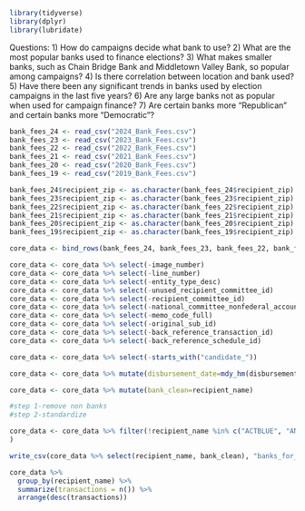 ```r
library(tidyverse)
library(dplyr)
library(lubridate)
```

Questions: 1) How do campaigns decide what bank to use?
2) What are the most popular banks used to finance elections?
3) What makes smaller banks, such as Chain Bridge Bank and Middletown Valley Bank, so popular among campaigns?
4) Is there correlation between location and bank used?
5) Have there been any significant trends in banks used by election campaigns in the last five years?
6) Are any large banks not as popular when used for campaign finance?
7) Are certain banks more “Republican” and certain banks more “Democratic”?


```r
bank_fees_24 <- read_csv("2024_Bank_Fees.csv")
bank_fees_23 <- read_csv("2023_Bank_Fees.csv")
bank_fees_22 <- read_csv("2022_Bank_Fees.csv")
bank_fees_21 <- read_csv("2021_Bank_Fees.csv")
bank_fees_20 <- read_csv("2020_Bank_Fees.csv")
bank_fees_19 <- read_csv("2019_Bank_Fees.csv")

bank_fees_24$recipient_zip <- as.character(bank_fees_24$recipient_zip)
bank_fees_23$recipient_zip <- as.character(bank_fees_23$recipient_zip)
bank_fees_22$recipient_zip <- as.character(bank_fees_22$recipient_zip)
bank_fees_21$recipient_zip <- as.character(bank_fees_21$recipient_zip)
bank_fees_20$recipient_zip <- as.character(bank_fees_20$recipient_zip)
bank_fees_19$recipient_zip <- as.character(bank_fees_19$recipient_zip)


```

```r
core_data <- bind_rows(bank_fees_24, bank_fees_23, bank_fees_22, bank_fees_21, bank_fees_20, bank_fees_19)

core_data <- core_data %>% select(-image_number)
core_data <- core_data %>% select(-line_number)
core_data <- core_data %>% select(-entity_type_desc)
core_data <- core_data %>% select(-unused_recipient_committee_id)
core_data <- core_data %>% select(-recipient_committee_id)
core_data <- core_data %>% select(-national_committee_nonfederal_account)
core_data <- core_data %>% select(-memo_code_full)
core_data <- core_data %>% select(-original_sub_id)
core_data <- core_data %>% select(-back_reference_transaction_id)
core_data <- core_data %>% select(-back_reference_schedule_id)

core_data <- core_data %>% select(-starts_with("candidate_"))

core_data <- core_data %>% mutate(disbursement_date=mdy_hm(disbursement_date))

core_data <- core_data %>% mutate(bank_clean=recipient_name)

#step 1-remove non banks
#step 2-standardize

core_data <- core_data %>% filter(!recipient_name %in% c("ACTBLUE", "ANEDOT", "YU, EUGENE CHIN", "ZAHRADKA, TAWNJA", "VINCENT, ZACHARY", "VEED PRO", "US ONCOLOGY", "UNITEMIZED, EXPENSES", "UBER", "TOWNSEND FOR CONGRESS", "TARGETED VICTORY LLC", "TARGETED VICTORY", "STRIPE INC", "STRATEGIC PARTNERS & MEDIA LLC", "SOUTHERN IMPACT GROUP LLC", "SMALL UN-ITEMIZED EXPENDITURES", "SHAUN BROWN FOR VIRGINIA", "RYAN KRAUSE FOR CONGRESS", "SIFMA", "WILKINS STRATEGIES GROUP, LLC", "WESTERN ALLIANCE", "WALSH, SEAN P", "SOUTH MAIN STREET PROPERTIES II LTD", "SIGNAPAY", "RIGHT WOMEN PAC", "RAMOS, JAVIER", "PLUG & PLAY TECHNOLOGIES, INC.", "OLIVER, CHASE", "NORPAC", "NEW BLUE INTERACTIVE LLC", "NEW BLUE INTERACTIVE, LLC", "NATIONAL PROPANE GAS ASSOCIATION", "NCPSSM", "MITCHELL, CAITLIN", "MESSER CONSTRUCTION CO PAC", "MARSH AND MCLENNAN AGENCY LLC", "MARILYN FOR U S SENATE", "LEONID GRINBERG LLC", "K&L GATES LLP", "JUST REFORM PAC", "JONES, HUGH", "JANICEK FOR SENATE", "IMAGE DIRECT", "I. LANIER AVANT", "HUBBARD, LOURIN", "HONIGMAN, WILLIAM", "HOADLEY HOUSE LLC", "HENRYALAN", "GLOBAL SERVICE FEE", "GLOBAL PAYMENTS", "FRIENDS OF MICHAEL HOOD", "FOUTS, MATT", "GILSTRAP INC", "GILLERMAN, JONATHAN", "EZELL, MILTON LEVELL", "ELIAS LAW GROUP", "ELITEWORK PROPERTIES LLC", "EDUCATOR'S CU", "DONORBOX", "DIRECT MAIL PROCESSORS", "DIRECT MAIL PROCESSORS", "DEMATTEIS & RICCIARDELLO PLLC", "DC LOCKSMITH", "DANI FOR ILLINOIS", "DALSIMER, ALISON", "CONYERS, JOHN III", "CHICK-FIL-A", "CERTIFIED CONSERVATIVES PAC", "CALL HUB - GAGLERS INC.", "BRITEY LLC", "BROOKS FOR SENATE", "BRAINTREE", "BP BUSINESS CARD", "BILLHIGHWAY", "BIDPAL", "AUTHORIZENET", "AT&T", "ARK MED SOC PAC", "ARK MED SOCIETY PAC", "AMS POLITICAL ACTION COMMITTEE", "ACT BLUE AND BANK FEES", "10SIX CONSULTING", "WINRIGHT SRATEGIES, LLC", "WEBSITE HOSTING SERVICE", "VERITAS PROGRESSIVES PAC", "VANTIV ECOMMERCE", "TRUJILLO, CRYSTAL J DR.", "TRI COUNTIES", "THRIPP, RICHARD", "THREE ARBOR INSURANCE INC.", "THE GIVING BLOCK", "STEPHENS FOR CONGRESS", "SPEEDPRO IMAGING", "SALEM MEDIA GROUP", "RURAL ARIZONA ACTION", "REVV.CO DBA WINRED", "REVV FUNDRAISING PLATFORM", "RENASANT", "RAISE THE MONEY, INC.", "RAISE THE MONEY", "P & A ADMINISTRATIVE SERVICES INC", "PEX CARD", "NMI", "NGP VAN, INC.", "MOONCLERK", "LUCY LAUSER FOR CONGRESS", "JON CURTIS FOR CONGRESS", "HUDSON BAY COMPANY OF ILLINOIS", "HINDUS OF GEORGIA PAC", "GOODMAN CAMPAIGNS LLC", "GOOGLE", "VERGEBEN SERVICES COMPANY", "ACTBLUE TECHNICAL SERVICES", "ELAVON", "BLUEPAY, INC.", "SHOPIFY INC", "WINRED", "WEPAY, INC.", "OREGON RIGHT TO LIFE", "EDONATION.COM", "PAYPAL MERCHANT SOLUTIONS, NA", "SQUARE", "SQUARE INC", "VENMO", "PAYPAL", "AUTHORIZE NET", "ELEVON", "V24-013", "PIRYX, INC.", "DNC TRAVEL ESCROW", "ISTREAM", "ENGAGE POLITICS", "ELITE CARD PROCESSING", "WORLDPAY, INC", "TRANSAXT", "SQUARESPACE", "SQUARE FEES", "RALPH AND LOIS DREW TRUST", "SAFEGUARD", "PUBLIX", "PRO ISRAEL AMERICA PAC", "OREGON RIGHT TO LIFE - C4", "MAVERICK PAYMENTS (M - MERCHANT)", "INFINEX INVESTMENTS INC.", "FULLSTREAM", "GEMINI", "DUPACO", "DELUXE CORPORATION", "DELUXE", "DONORBUREAU", "COOPERATIVE FEDERAL", "COMCAST CABLE", "COMMITTEE TO ELECT NATE CAIN", "CIGAR-PAC", "ALLY WESTSHORE LLC", "AFFINIPAY", "") 
)

write_csv(core_data %>% select(recipient_name, bank_clean), "banks_for_open_refine.csv")

```


```r
core_data %>% 
  group_by(recipient_name) %>% 
  summarize(transactions = n()) %>% 
  arrange(desc(transactions))
```